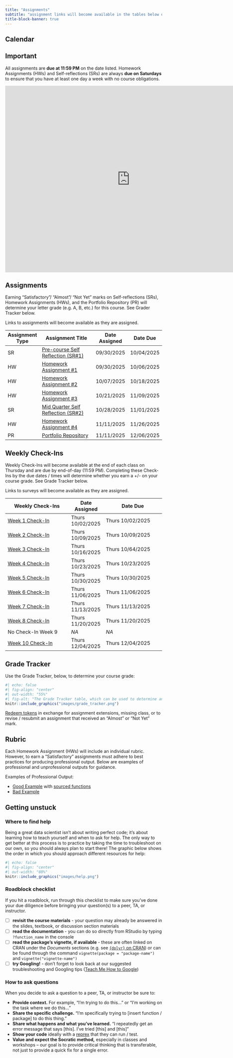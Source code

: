 ```yaml
---
title: "Assignments"
subtitle: "assignment links will become available in the tables below on the dates that they are assigned"
title-block-banner: true
---
```


## Calendar

:::{.callout-important icon=true}
## Important
All assignments are **due at 11:59 PM** on the date listed. Homework Assignments (HWs) and Self-reflections (SRs) are always **due on Saturdays** to ensure that you have at least one day a week with no course obligations.
:::

<iframe src="https://calendar.google.com/calendar/embed?src=c_1c91a81305db0b8e0fde62774ecac44a07cee7cb78876aa3da6ff61047873884%40group.calendar.google.com&ctz=America%2FLos_Angeles" style="border: 0" width="800" height="600" frameborder="0" scrolling="no"></iframe>


## Assignments
:::{.callout-important icon=true}
Earning "Satisfactory"/ "Almost"/ "Not Yet" marks on Self-reflections (SRs), Homework Assignments (HWs), and the Portfolio Repository (PR) will determine your letter grade (e.g. A, B, etc.) for this course. See Grader Tracker below.
:::

Links to assignments will become available as they are assigned.

| Assignment Type | Assignment Title                                         | Date Assigned | Date Due   |
|-----------------|----------------------------------------------------------|---------------|------------|
| SR              | [Pre-course Self Reflection (SR#1)](assignments/SR1.qmd){target="_blank"} | 09/30/2025    | 10/04/2025 |
| HW              | [Homework Assignment #1](assignments/HW1.qmd){target="_blank"}            | 09/30/2025    | 10/06/2025 |
| HW              | [Homework Assignment #2](){target="_blank"}            | 10/07/2025    | 10/18/2025 |
| HW              | [Homework Assignment #3](){target="_blank"}            | 10/21/2025    | 11/09/2025 |
| SR              | [Mid Quarter Self Reflection (SR#2)](){target="_blank"}            | 10/28/2025    |     11/01/2025 |
| HW              | [Homework Assignment #4](){target="_blank"}            | 11/11/2025    | 11/26/2025 |
| PR              | [Portfolio Repository](){target="_blank"}               | 11/11/2025    | 12/06/2025 |    |

## Weekly Check-Ins 
:::{.callout-important icon=true}
Weekly Check-Ins will become available at the end of each class on Thursday and are due by end-of-day (11:59 PM). Completing these Check-Ins by the due dates / times will determine whether you earn a +/- on your course grade. See Grade Tracker below.
:::

Links to surveys will become available as they are assigned.
 

| Weekly Check-Ins                    | Date Assigned  | Date Due                   |
|------------------------------|----------------|----------------------------|
| [Week 1 Check-In](https://docs.google.com/forms/d/e/1FAIpQLSfShAdrydydZaDV7jtDiYHaV5NOVKHMTcycfhWV0UUJYPhWWQ/viewform?usp=sharing&ouid=114976243173632226566){target="_blank"}  | Thurs 10/02/2025 |Thurs 10/02/2025|
| [Week 2 Check-In](){target="_blank"}  |Thurs 10/09/2025 | Thurs 10/09/2025|
| [Week 3 Check-In](){target="_blank"}  | Thurs 10/16/2025 | Thurs 10/64/2025|
| [Week 4 Check-In](){target="_blank"}  | Thurs 10/23/2025 | Thurs 10/23/2025|
| [Week 5 Check-In](){target="_blank"}  | Thurs 10/30/2025 | Thurs 10/30/2025|
| [Week 6 Check-In](){target="_blank"}  | Thurs 11/06/2025 | Thurs 11/06/2025|
| [Week 7 Check-In]() | Thurs 11/13/2025        | Thurs 11/13/2025       |
| [Week 8 Check-In](){target="_blank"}  | Thurs 11/20/2025 | Thurs 11/20/2025|
| No Check-In Week 9 | *NA*   | *NA*   |
| [Week 10 Check-In](){target="_blank"} | Thurs 12/04/2025 | Thurs 12/04/2025|

## Grade Tracker 

Use the Grade Tracker, below, to determine your course grade:

```r
#| echo: false
#| fig-align: "center"
#| out-width: "55%" 
#| fig-alt: "The Grade Tracker table, which can be used to determine an individual's course grade based on the number of 'Satisfactory' assignments completed, as well as descriptions on how to earn and use tokens"
knitr::include_graphics("images/grade_tracker.png")
```

[Redeem tokens](https://script.google.com/a/macros/ucsb.edu/s/AKfycbxg517S3NoG8CT51pdz5xHVshhgHX3vKrTQnKJu6GU/dev) in exchange for assignment extensions, missing class, or to revise / resubmit an assignment that received an "Almost" or "Not Yet" mark.

## Rubric

Each Homework Assignment (HWs) will include an individual rubric. However, to earn a "Satisfactory" assignments must adhere to best practices for producing professional output. Below are examples of professional and unprofessional outputs for guidance. 

Examples of Professional Output:

- [Good Example](course-materials/resources/good-bad-example/good_example.qmd){target="_blank"} with [sourced functions](course-materials/resources/good-bad-example/functions.R){target="_blank"}
- [Bad Example](course-materials/resources/good-bad-example/bad_example.qmd){target="_blank"}

## Getting unstuck

### Where to find help
Being a great data scientist isn't about writing perfect code; it's about learning how to teach yourself and when to ask for help. The only way to get better at this process is to practice by taking the time to troubleshoot on our own, so you should always plan to start there! The graphic below shows the order in which you should approach different resources for help:

```r
#| echo: false
#| fig-align: "center"
#| out-width: "80%" 
knitr::include_graphics("images/help.png")
```

### Roadblock checklist
If you hit a roadblock, run through this checklist to make sure you've done your due diligence before bringing your question(s) to a peer, TA, or instructor.

- [ ] **revisit the course materials** - your question may already be answered in the slides, textbook, or discussion section materials
- [ ] **read the documentation** - you can do so directly from RStudio by typing `?function_name` in the console
- [ ] **read the package's vignette, if available** - these are often linked on CRAN under the *Documents* sections (e.g. see [`{dplyr}` on CRAN](https://cran.r-project.org/web/packages/dplyr/index.html)) or can be found through the command `vignette(package = "package-name")` and `vignette("vignette-name")`
- [ ] **try Googling!** - don't forget to look back at our suggested troubleshooting and Googling tips ([Teach Me How to Google](https://ucsb-meds.github.io/teach-me-how-to-google/#1))

### How to ask questions
When you decide to ask a question to a peer, TA, or instructor be sure to:

- **Provide context.** For example, "I'm trying to do this..." or "I'm working on the task where we do this..."
- **Share the specific challenge.** "I'm specifically trying to [insert function / package] to do this thing."
- **Share what happens and what you've learned.** "I repeatedly get an error message that says [this]. I've tried [this] and [this]"
- **Show your code** ideally with a [reprex](https://reprex.tidyverse.org/) that they can run / test.
- **Value and expect the Socratic method,** especially in classes and workshops -- our goal is to provide critical thinking that is transferable, not just to provide a quick fix for a single error.









